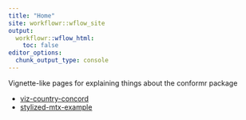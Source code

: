 ```yaml
---
title: "Home"
site: workflowr::wflow_site
output:
  workflowr::wflow_html:
    toc: false
editor_options:
  chunk_output_type: console
---
```


Vignette-like pages for explaining things about the conformr package

- [viz-country-concord](viz-country-concord.html)
- [stylized-mtx-example](stylised-example.html)
